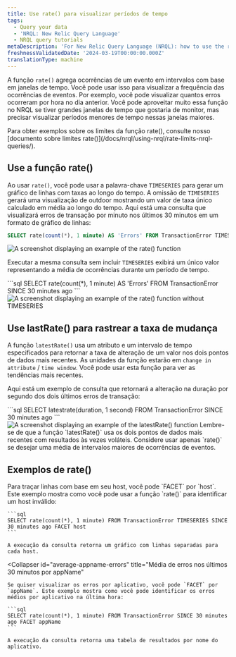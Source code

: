 ```yaml
---
title: Use rate() para visualizar períodos de tempo
tags:
  - Query your data
  - 'NRQL: New Relic Query Language'
  - NRQL query tutorials
metaDescription: 'For New Relic Query Language (NRQL): how to use the rate() function to visualize event occurrences over a set period of time.'
freshnessValidatedDate: '2024-03-19T00:00:00.000Z'
translationType: machine
---
```





A função `rate()` agrega ocorrências de um evento em intervalos com base em janelas de tempo. Você pode usar isso para visualizar a frequência das ocorrências de eventos. Por exemplo, você pode visualizar quantos erros ocorreram por hora no dia anterior. Você pode aproveitar muito essa função no NRQL se tiver grandes janelas de tempo que gostaria de monitor, mas precisar visualizar períodos menores de tempo nessas janelas maiores.

<Callout variant="tip">
  Para obter exemplos sobre os limites da função rate(), consulte nosso [documento sobre limites rate()](/docs/nrql/using-nrql/rate-limits-nrql-queries/).
</Callout>

## Use a função rate()

Ao usar `rate()`, você pode usar a palavra-chave `TIMESERIES` para gerar um gráfico de linhas com taxas ao longo do tempo. A omissão de `TIMESERIES` gerará uma visualização de outdoor mostrando um valor de taxa único calculado em média ao longo do tempo. Aqui está uma consulta que visualizará erros de transação por minuto nos últimos 30 minutos em um formato de gráfico de linhas:

```sql
SELECT rate(count(*), 1 minute) AS 'Errors' FROM TransactionError TIMESERIES SINCE 30 minutes ago
```

<img
  title="Rate function with timeseries"
  alt="A screenshot displaying an example of the rate() function"
  src={exampleRateFunction}
/>

Executar a mesma consulta sem incluir `TIMESERIES` exibirá um único valor representando a média de ocorrências durante um período de tempo.

<SideBySide>
  <Side>
    ```sql
    SELECT rate(count(*), 1 minute) AS 'Errors' FROM TransactionError SINCE 30 minutes ago
    ```
  </Side>

  <Side>
    <img
      title="Rate function without timeseries"
      alt="A screenshot displaying an example of the rate() function without TIMESERIES"
      src={exampleRateFunctionNoTimeseries}
    />
  </Side>
</SideBySide>

## Use lastRate() para rastrear a taxa de mudança

A função `latestRate()` usa um atributo e um intervalo de tempo especificados para retornar a taxa de alteração de um valor nos dois pontos de dados mais recentes. As unidades da função estarão em `change in attribute` / `time window`. Você pode usar esta função para ver as tendências mais recentes.

Aqui está um exemplo de consulta que retornará a alteração na duração por segundo dos dois últimos erros de transação:

<SideBySide>
  <Side>
    ```sql
    SELECT latestrate(duration, 1 second) FROM TransactionError SINCE 30 minutes ago
    ```
  </Side>

  <Side>
    <img
      title="Latestrate function"
      alt="A screenshot displaying an example of the latestRate() function"
      src={exampleLatestRateFunction}
    />
  </Side>
</SideBySide>

<Callout variant="important">
  Lembre-se de que a função `latestRate()` usa os dois pontos de dados mais recentes com resultados às vezes voláteis. Considere usar apenas `rate()` se desejar uma média de intervalos maiores de ocorrências de eventos.
</Callout>

## Exemplos de rate()

<CollapserGroup>
  <Collapser
    id="error-by-hostname"
    title="Visualize a taxa de erros por host"
  >
    Para traçar linhas com base em seu host, você pode `FACET` por `host`. Este exemplo mostra como você pode usar a função `rate()` para identificar um host inválido:

    ```sql
    SELECT rate(count(*), 1 minute) FROM TransactionError TIMESERIES SINCE 30 minutes ago FACET host
    ```

    A execução da consulta retorna um gráfico com linhas separadas para cada host.
  </Collapser>

  <Collapser
    id="average-appname-errors"
    title="Média de erros nos últimos 30 minutos por appName"
  >
    Se quiser visualizar os erros por aplicativo, você pode `FACET` por `appName`. Este exemplo mostra como você pode identificar os erros médios por aplicativo na última hora:

    ```sql
    SELECT rate(count(*), 1 minute) FROM TransactionError SINCE 30 minutes ago FACET appName
    ```

    A execução da consulta retorna uma tabela de resultados por nome do aplicativo.
  </Collapser>
</CollapserGroup>